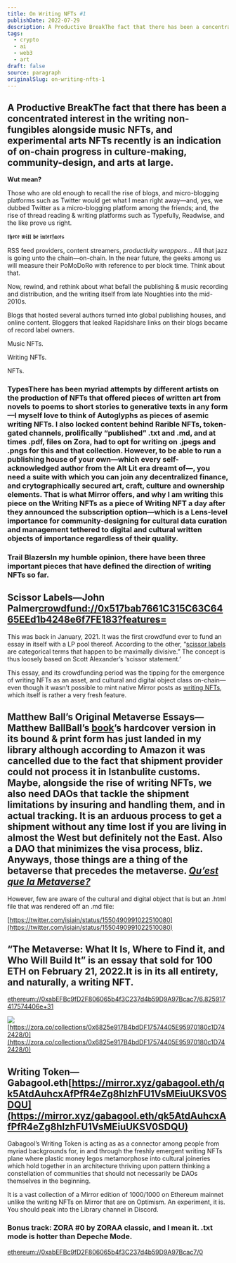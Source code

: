```yaml
---
title: On Writing NFTs #1
publishDate: 2022-07-29
description: A Productive BreakThe fact that there has been a concentrated interest in the writing non-fungibles alongside music NFTs, and experimental arts NFTs ......
tags:
  - crypto
  - ai
  - web3
  - art
draft: false
source: paragraph
originalSlug: on-writing-nfts-1
---
```


## A Productive BreakThe fact that there has been a concentrated interest in the writing non-fungibles alongside music NFTs, and experimental arts NFTs recently is an indication of on-chain progress in culture-making, community-design, and arts at large.

**Wut mean?**

Those who are old enough to recall the rise of blogs, and micro-blogging platforms such as Twitter would get what I mean right away—and, yes, we dubbed Twitter as a micro-blogging platform among the friends; and, the rise of thread reading & writing platforms such as Typefully, Readwise, and the like prove us right.

𝖙𝖍𝖊𝖗𝖊 𝖜𝖎𝖑𝖑 𝖇𝖊 𝖎𝖓𝖙𝖊𝖗𝖋𝖆𝖈𝖊𝖘

RSS feed providers, content streamers, *productivity wrappers*… All that jazz is going unto the chain—on-chain. In the near future, the geeks among us will measure their PoMoDoRo with reference to per block time. Think about that.

Now, rewind, and rethink about what befall the publishing & music recording and distribution, and the writing itself from late Noughties into the mid-2010s.

Blogs that hosted several authors turned into global publishing houses, and online content. Bloggers that leaked Rapidshare links on their blogs became of record label owners.

Music NFTs.

Writing NFTs.

NFTs.

### TypesThere has been myriad attempts by different artists on the production of NFTs that offered pieces of written art from novels to poems to short stories to generative texts in any form—I myself love to think of Autoglyphs as pieces of asemic writing NFTs. I also locked content behind Rarible NFTs, token-gated channels, prolifically “published” .txt and .md, and at times .pdf, files on Zora, had to opt for writing on .jpegs and .pngs for this and that collection. However, to be able to run a publishing house of your own—which every self-acknowledged author from the Alt Lit era dreamt of—, you need a suite with which you can join any decentralized finance, and crytographically secured art, craft, culture and ownership elements. That is what Mirror offers, and why I am writing this piece on the Writing NFTs as a piece of Writing NFT a day after they announced the subscription option—which is a Lens-level importance for community-designing for cultural data curation and management tethered to digital and cultural written objects of importance regardless of their quality.

### Trail BlazersIn my humble opinion, there have been three important pieces that have defined the direction of writing NFTs so far.

## Scissor Labels—John Palmer[crowdfund://0x517bab7661C315C63C6465EEd1b4248e6f7FE183?features=](crowdfund://0x517bab7661C315C63C6465EEd1b4248e6f7FE183?features=)

This was back in January, 2021. It was the first crowdfund ever to fund an essay in itself with a LP pool thereof. According to the other, “[scissor labels](https://j.mirror.xyz/RUeJfZEZxr-hkuzUCakQyUuf2kOJVMPPiAWBaQFhhqc) are categorical terms that happen to be maximally divisive.” The concept is thus loosely based on Scott Alexander’s ‘scissor statement.’

This essay, and its crowdfunding period was the tipping for the emergence of writing NFTs as an asset, and cultural and digital object class on-chain—even though it wasn’t possible to mint native Mirror posts as [writing NFTs](https://dev.mirror.xyz/5gt60vKFJZ_tR1BjoJ7-Y0sNw7REebStHjzFU5x73J0), which itself is rather a very fresh feature.

## Matthew Ball’s Original Metaverse Essays—Matthew BallBall’s [book](https://www.matthewball.vc/metaversebook)’s hardcover version in its bound & print form has just landed in my library although according to Amazon it was cancelled due to the fact that shipment provider could not process it in Istanbulite customs. Maybe, alongside the rise of writing NFTs, we also need DAOs that tackle the shipment limitations by insuring and handling them, and in actual tracking. It is an arduous process to get a shipment without any time lost if you are living in almost the West but definitely not the East. Also a DAO that minimizes the visa process, bliz. Anyways, those things are a thing of the betaverse that precedes the metaverse. [*Qu’est que la Metaverse?*](https://ipfs.io/ipfs/QmZHQ8WteV8iP9Lia3VP7Am7DoTAGDrk3d94t4EGYuFb1k?filename=deleuze-and-guattari.png)

However, few are aware of the cultural and digital object that is but an .html file that was rendered off an .md file:

[https://twitter.com/isiain/status/1550490991022510080](https://twitter.com/isiain/status/1550490991022510080)

## “The Metaverse: What It Is, Where to Find it, and Who Will Build It” is an essay that sold for 100 ETH on February 21, 2022.It is in its all entirety, and naturally, a writing NFT.

[ethereum://0xabEFBc9fD2F806065b4f3C237d4b59D9A97Bcac7/6.825917417574406e+31](ethereum://0xabEFBc9fD2F806065b4f3C237d4b59D9A97Bcac7/6.825917417574406e+31)

![](https://storage.googleapis.com/papyrus_images/c42b56449a313e8112cf98f4763e965e.png)[https://zora.co/collections/0x6825e917B4bdDF17574405E95970180c1D742428/0](https://zora.co/collections/0x6825e917B4bdDF17574405E95970180c1D742428/0)

## Writing Token—Gabagool.eth[https://mirror.xyz/gabagool.eth/qk5AtdAuhcxAfPfR4eZg8hlzhFU1VsMEiuUKSV0SDQU](https://mirror.xyz/gabagool.eth/qk5AtdAuhcxAfPfR4eZg8hlzhFU1VsMEiuUKSV0SDQU)

Gabagool’s Writing Token is acting as as a connector among people from myriad backgrounds for, in and through the freshly emergent writing NFTs plane where plastic money legos metamorphose into cultural joineries which hold together in an architecture thriving upon pattern thinking a constellation of communities that should not necessarily be DAOs themselves in the beginning.

It is a vast collection of a Mirror edition of 1000/1000 on Ethereum mainnet unlike the writing NFTs on Mirror that are on Optimism. An experiment, it is. You should peak into the Library channel in Discord.

### Bonus track: ZORA #0 by ZORAA classic, and I mean it. .txt mode is hotter than Depeche Mode.

[ethereum://0xabEFBc9fD2F806065b4f3C237d4b59D9A97Bcac7/0](ethereum://0xabEFBc9fD2F806065b4f3C237d4b59D9A97Bcac7/0)